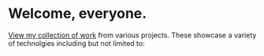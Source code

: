 
# Welcome, everyone.

<div className="logo" />

[View my collection of work](/works/) from various projects. These showcase a variety of technolgies including but not limited to:

<Technologies />
<Search />
